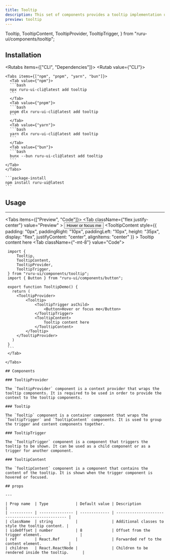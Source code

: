 ```yaml
---
title: Tooltip
description: This set of components provides a tooltip implementation using the `@radix-ui/react-tooltip package`. It includes components for the tooltip provider, root, trigger, and content.
preview: tooltip
---
```


  Tooltip,
  TooltipContent,
  TooltipProvider,
  TooltipTrigger,
} from "ruru-ui/components/tooltip";

## Installation

<Rutabs items={["CLI", "Dependencies"]}>
  <Rutab value={"CLI"}>

    <Tabs items={["npm", "pnpm", "yarn", "bun"]}>
      <Tab value={"npm"}>
      ```bash
      npx ruru-ui-cli@latest add tooltip
      ```
      </Tab>
      <Tab value={"pnpm"}>
      ```bash
      pnpm dlx ruru-ui-cli@latest add tooltip
      ```
      </Tab>
      <Tab value={"yarn"}>
      ```bash
      yarn dlx ruru-ui-cli@latest add tooltip
      ```
      </Tab>
      <Tab value={"bun"}>
      ```bash
      bunx --bun ruru-ui-cli@latest add tooltip
      ```
    </Tab>
    </Tabs>

  </Rutab>
  <Rutab value={"Dependencies"}>

    ```package-install
    npm install ruru-ui@latest
    ```

  </Rutab>
</Rutabs>

## Usage

---

<Tabs items={["Preview", "Code"]}>
  <Tab className={"flex justify-center"} value="Preview" >
    <TooltipProvider>
        <Tooltip>
            <TooltipTrigger 
              asChild>
                <Button>Hover or focus me</Button>
            </TooltipTrigger>
            <TooltipContent
              style={{ padding: "0px", paddingRight: "10px", paddingLeft: "10px",  height: "35px", display: "flex", justifyContent: "center", alignItems: "center" }}
            >
                Tooltip content here
            </TooltipContent>
        </Tooltip>
    </TooltipProvider>
  </Tab>
  <Tab className={"-mt-8"} value="Code">
   ```tsx
    import {
        Tooltip,
        TooltipContent,
        TooltipProvider,
        TooltipTrigger,
    } from "ruru-ui/components/tooltip";
    import { Button } from "ruru-ui/components/button";

    export function TooltipDemo() {
      return (
        <TooltipProvider>
            <Tooltip>
                <TooltipTrigger asChild>
                    <Button>Hover or focus me</Button>
                </TooltipTrigger>
                <TooltipContent>
                    Tooltip content here
                </TooltipContent>
            </Tooltip>
        </TooltipProvider>
      )
    }
    ```
    </Tab>

</Tabs>

## Components

### TooltipProvider

The `TooltipProvider` component is a context provider that wraps the tooltip components. It is required to be used in order to provide the context to the tooltip components.

### Tooltip

The `Tooltip` component is a container component that wraps the `TooltipTrigger` and `TooltipContent` components. It is used to group the trigger and content components together.

### TooltipTrigger

The `TooltipTrigger` component is a component that triggers the tooltip to be shown. It can be used as a child component or as a trigger for another component.

### TooltipContent

The `TooltipContent` component is a component that contains the content of the tooltip. It is shown when the trigger component is hovered or focused.

## props

---

| Prop name  | Type            | Default value | Description                                      |
| ---------- | --------------- | ------------- | ------------------------------------------------ |
| className  | string          |               | Additional classes to style the tooltip content. |
| sideOffset | number          | 8             | Offset from the trigger element.                 |
| ref        | React.Ref       |               | Forwarded ref to the content element.            |
| children   | React.ReactNode |               | Children to be rendered inside the tooltip.      |
